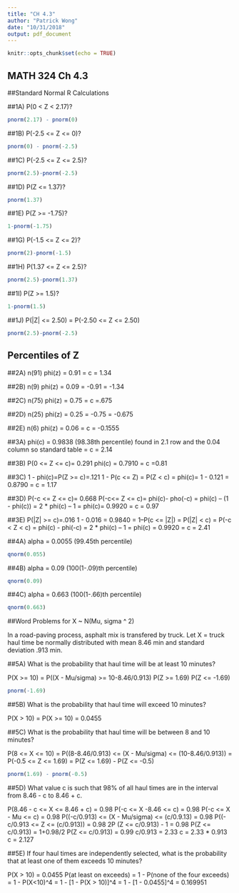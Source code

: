 ```yaml
---
title: "CH 4.3"
author: "Patrick Wong"
date: "10/31/2018"
output: pdf_document
---
```


```r
knitr::opts_chunk$set(echo = TRUE)
```

## MATH 324 Ch 4.3

##Standard Normal R Calculations

##1A) P(0 < Z < 2.17)?
```r
pnorm(2.17) - pnorm(0)
```

##1B) P(-2.5 <= Z <= 0)?
```r
pnorm(0) - pnorm(-2.5)
```

##1C) P(-2.5 <= Z <= 2.5)?
```r
pnorm(2.5)-pnorm(-2.5)
```
##1D) P(Z <= 1.37)?
```r
pnorm(1.37)
```

##1E) P(Z >= -1.75)?
```r
1-pnorm(-1.75)
```

##1G) P(-1.5 <= Z <= 2)?
```r
pnorm(2)-pnorm(-1.5)
```

##1H) P(1.37 <= Z <= 2.5)?
```r
pnorm(2.5)-pnorm(1.37)
```

##1I) P(Z >= 1.5)?
```r
1-pnorm(1.5)
```


##1J) P(|Z| <= 2.50) = P(-2.50 <= Z <= 2.50)
```r
pnorm(2.5)-pnorm(-2.5)
```

## Percentiles of Z

##2A) n(91)
phi(z) = 0.91 = c = 1.34 

##2B) n(9)
phi(z) = 0.09 = -0.91 = -1.34

##2C) n(75)
phi(z) = 0.75 = c =.675

##2D) n(25)
phi(z) = 0.25 = -0.75 = -0.675

##2E) n(6)
phi(z) = 0.06 = c = -0.1555

##3A) phi(c) = 0.9838 (98.38th percentile)
found in 2.1 row and the 0.04 column so standard table = c = 2.14

##3B) P(0 <= Z <= c)= 0.291
phi(c) = 0.7910 = c =0.81

##3C) 1 - phi(c)=P(Z >= c)=.121
 1 - P(c <= Z) = P(Z < c) = phi(c)= 1 - 0.121 = 0.8790 = c = 1.17
 
##3D) P(-c <= Z <= c)= 0.668
P(-c<= Z <= c)= phi(c)- pho(-c) = phi(c) – (1 - phi(c)) = 2 * phi(c) – 1 = 
phi(c)= 0.9920 = c = 0.97

##3E) P(|Z| >= c)=.016
1 - 0.016 = 0.9840 = 1–P(c <= |Z|) = P(|Z| < c) = P(-c < Z < c) = 
phi(c) - phi(-c) = 2 * phi(c) – 1 = 
phi(c) = 0.9920 = c = 2.41

##4A) alpha = 0.0055 (99.45th percentile)
```r
qnorm(0.055)
```

##4B) alpha = 0.09 (100(1-.09)th percentile)
```r
qnorm(0.09)
```

##4C) alpha = 0.663 (100(1-.66)th percentile)
```r
qnorm(0.663)
```

##Word Problems for X ~ N(Mu, sigma ^ 2)

In a road-paving process, asphalt mix is transfered by truck. 
Let X = truck haul time be normally distributed with mean 8.46 min 
and standard deviation .913 min.

##5A)
What is the probability that haul time will be at least 10 minutes?

P(X >= 10) = P((X - Mu/sigma) >= 10-8.46/0.913)
P(Z >= 1.69)
P(Z <= -1.69)
```r
pnorm(-1.69)
```

##5B)
What is the probability that haul time will exceed 10 minutes?

P(X > 10) = P(X >= 10)
= 0.0455

##5C) 
What is the probability that haul time will be between 8 and 10 minutes?

P(8 <= X <= 10) = P((8-8.46/0.913) <= (X - Mu/sigma) <= (10-8.46/0.913))
= P(-0.5 <= Z <= 1.69)
= P(Z <= 1.69) - P(Z <= -0.5)
```r
pnorm(1.69) - pnorm(-0.5)
```

##5D)
What value c is such that 98% of all haul times are in the interval 
from 8.46 - c to 8.46 + c.

P(8.46 - c <= X <= 8.46 + c) = 0.98
P(-c <= X -8.46 <= c) = 0.98
P(-c <= X - Mu <= c) = 0.98
P((-c/0.913) <= (X - Mu/sigma) <= (c/0.9.13) = 0.98
P((-c/0.913 <= Z <= (c/0.913)) = 0.98
2P (Z <= c/0.913) - 1 = 0.98
P(Z <= c/0.913) = 1+0.98/2
P(Z <= c/0.913) = 0.99
c/0.913 = 2.33
c = 2.33 * 0.913
c = 2.127


##5E)
If four haul times are independently selected, what is the probability that at least one of them
exceeds 10 minutes?

P(X > 10) = 0.0455
P(at least on exceeds) = 1 - P(none of the four exceeds)
= 1 - P(X<10)^4
= 1 - [1 - P(X > 10)]^4
= 1 - [1 - 0.0455]^4
= 0.169951
